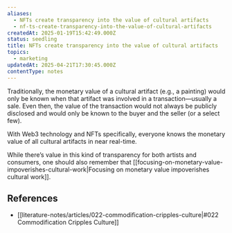 ```yaml
---
aliases:
  - NFTs create transparency into the value of cultural artifacts
  - nf-ts-create-transparency-into-the-value-of-cultural-artifacts
createdAt: 2025-01-19T15:42:49.000Z
status: seedling
title: NFTs create transparency into the value of cultural artifacts
topics:
  - marketing
updatedAt: 2025-04-21T17:30:45.000Z
contentType: notes
---
```

Traditionally, the monetary value of a cultural artifact (e.g., a painting) would only be known when that artifact was involved in a transaction—usually a sale. Even then, the value of the transaction would not always be publicly disclosed and would only be known to the buyer and the seller (or a select few).

With Web3 technology and NFTs specifically, everyone knows the monetary value of all cultural artifacts in near real-time.

While there’s value in this kind of transparency for both artists and consumers, one should also remember that [[focusing-on-monetary-value-impoverishes-cultural-work|Focusing on monetary value impoverishes cultural work]].

## References

- [[literature-notes/articles/022-commodification-cripples-culture|#022 Commodification Cripples Culture]]
